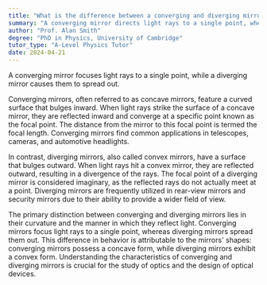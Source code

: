 ```yaml
---
title: "What is the difference between a converging and diverging mirror?"
summary: "A converging mirror directs light rays to a single point, whereas a diverging mirror disperses them, creating a wider spread of light."
author: "Prof. Alan Smith"
degree: "PhD in Physics, University of Cambridge"
tutor_type: "A-Level Physics Tutor"
date: 2024-04-21
---
```


A converging mirror focuses light rays to a single point, while a diverging mirror causes them to spread out.

Converging mirrors, often referred to as concave mirrors, feature a curved surface that bulges inward. When light rays strike the surface of a concave mirror, they are reflected inward and converge at a specific point known as the focal point. The distance from the mirror to this focal point is termed the focal length. Converging mirrors find common applications in telescopes, cameras, and automotive headlights.

In contrast, diverging mirrors, also called convex mirrors, have a surface that bulges outward. When light rays hit a convex mirror, they are reflected outward, resulting in a divergence of the rays. The focal point of a diverging mirror is considered imaginary, as the reflected rays do not actually meet at a point. Diverging mirrors are frequently utilized in rear-view mirrors and security mirrors due to their ability to provide a wider field of view.

The primary distinction between converging and diverging mirrors lies in their curvature and the manner in which they reflect light. Converging mirrors focus light rays to a single point, whereas diverging mirrors spread them out. This difference in behavior is attributable to the mirrors' shapes: converging mirrors possess a concave form, while diverging mirrors exhibit a convex form. Understanding the characteristics of converging and diverging mirrors is crucial for the study of optics and the design of optical devices.
    